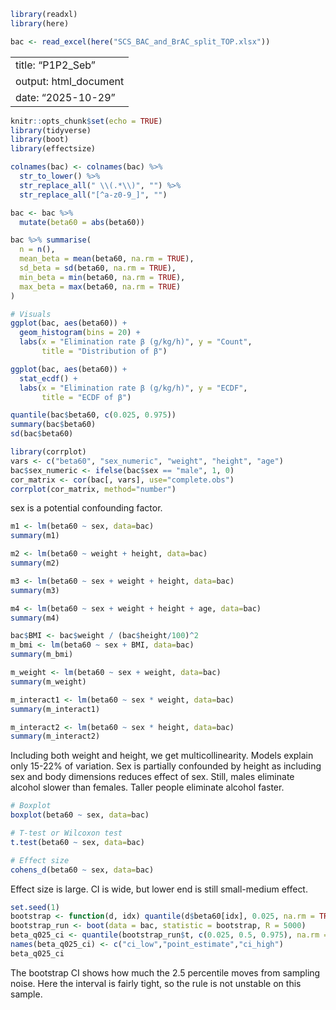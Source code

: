 ```r
library(readxl)
library(here)  

bac <- read_excel(here("SCS_BAC_and_BrAC_split_TOP.xlsx"))
```

---
title: "P1P2_Seb"
output: html_document
date: "2025-10-29"
---

```r
knitr::opts_chunk$set(echo = TRUE)
library(tidyverse)
library(boot)
library(effectsize)
```

```r
colnames(bac) <- colnames(bac) %>%
  str_to_lower() %>%
  str_replace_all(" \\(.*\\)", "") %>%
  str_replace_all("[^a-z0-9_]", "")

bac <- bac %>%
  mutate(beta60 = abs(beta60))

```

```r
bac %>% summarise(
  n = n(),
  mean_beta = mean(beta60, na.rm = TRUE),
  sd_beta = sd(beta60, na.rm = TRUE),
  min_beta = min(beta60, na.rm = TRUE),
  max_beta = max(beta60, na.rm = TRUE)
)

# Visuals
ggplot(bac, aes(beta60)) +
  geom_histogram(bins = 20) +
  labs(x = "Elimination rate β (g/kg/h)", y = "Count",
       title = "Distribution of β")

ggplot(bac, aes(beta60)) +
  stat_ecdf() +
  labs(x = "Elimination rate β (g/kg/h)", y = "ECDF",
       title = "ECDF of β")

```

```r
quantile(bac$beta60, c(0.025, 0.975))
summary(bac$beta60)
sd(bac$beta60)
```

```r
library(corrplot)
vars <- c("beta60", "sex_numeric", "weight", "height", "age")
bac$sex_numeric <- ifelse(bac$sex == "male", 1, 0)
cor_matrix <- cor(bac[, vars], use="complete.obs")
corrplot(cor_matrix, method="number")
```

sex is a potential confounding factor. 

```r
m1 <- lm(beta60 ~ sex, data=bac)
summary(m1)

m2 <- lm(beta60 ~ weight + height, data=bac)
summary(m2)

m3 <- lm(beta60 ~ sex + weight + height, data=bac)
summary(m3)

m4 <- lm(beta60 ~ sex + weight + height + age, data=bac)
summary(m4)

bac$BMI <- bac$weight / (bac$height/100)^2
m_bmi <- lm(beta60 ~ sex + BMI, data=bac)
summary(m_bmi)

m_weight <- lm(beta60 ~ sex + weight, data=bac)
summary(m_weight)

m_interact1 <- lm(beta60 ~ sex * weight, data=bac)
summary(m_interact1)

m_interact2 <- lm(beta60 ~ sex * height, data=bac)
summary(m_interact2)
```

Including both weight and height, we get multicollinearity. Models explain only 15-22% of variation. Sex is partially confounded by height as including sex and body dimensions reduces effect of sex. Still, males eliminate alcohol slower than females. Taller people eliminate alcohol faster. 

```r
# Boxplot
boxplot(beta60 ~ sex, data=bac)

# T-test or Wilcoxon test
t.test(beta60 ~ sex, data=bac)

# Effect size
cohens_d(beta60 ~ sex, data=bac)
```

Effect size is large. CI is wide, but lower end is still small-medium effect.  


```r
set.seed(1)
bootstrap <- function(d, idx) quantile(d$beta60[idx], 0.025, na.rm = TRUE)
bootstrap_run <- boot(data = bac, statistic = bootstrap, R = 5000)
beta_q025_ci <- quantile(bootstrap_run$t, c(0.025, 0.5, 0.975), na.rm = TRUE)
names(beta_q025_ci) <- c("ci_low","point_estimate","ci_high")
beta_q025_ci
```

The bootstrap CI shows how much the 2.5 percentile moves from sampling noise. Here the interval is fairly tight, so the rule is not unstable on this sample.  

